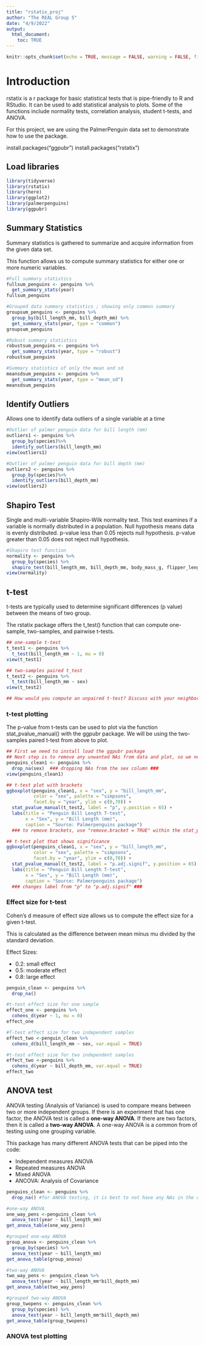 ```yaml
---
title: "rstatix_proj"
author: "The REAL Group 5"
date: "4/9/2022"
output: 
  html_document:
    toc: TRUE
---
```


```r
knitr::opts_chunk$set(echo = TRUE, message = FALSE, warning = FALSE, fig.path = "../Output/")
```

# Introduction

rstatix is a r package for basic statistical tests that is pipe-friendly to R and RStudio. It can be used to add statistical analysis to plots. Some of the functions include normality tests, correlation analysis, student t-tests, and ANOVA.

For this project, we are using the PalmerPenguin data set to demonstrate how to use the package.

install.packages("ggpubr")
install.packages("rstatix")

## Load libraries
```r
library(tidyverse)
library(rstatix)
library(here)
library(ggplot2)
library(palmerpenguins)
library(ggpubr)
```

## Summary Statistics
Summary statistics is gathered to summarize and acquire information from the given data set.

This function allows us to compute summary statistics for either one or more numeric variables.

```r
#Full summary statistics
fullsum_penguins <- penguins %>% 
  get_summary_stats(year)
fullsum_penguins

#Grouped data summary statistics ; showing only common summary
groupsum_penguins <- penguins %>% 
  group_by(bill_length_mm, bill_depth_mm) %>% 
  get_summary_stats(year, type = "common")
groupsum_penguins

#Robust summary statistics
robustsum_penguins <- penguins %>% 
  get_summary_stats(year, type = "robust")
robustsum_penguins

#Summary statistics of only the mean and sd
meansdsum_penguins <- penguins %>% 
  get_summary_stats(year, type = "mean_sd")
meansdsum_penguins
```

## Identify Outliers 
Allows one to identify data outliers of a single variable at a time

```r
#Outlier of palmer penguin data for bill length (mm) 
outliers1 <- penguins %>%
  group_by(species)%>%
  identify_outliers(bill_length_mm)
view(outliers1)

#Outlier of palmer penguin data for bill depth (mm)
outliers2 <- penguins %>%
  group_by(species)%>%
  identify_outliers(bill_depth_mm)
view(outliers2)
```

## Shapiro Test
Single and multi-variable Shapiro-Wilk normality test.
This test examines if a variable is normally distributed in a population. 
Null hypothesis means data is evenly distributed.
p-value less than 0.05 rejects null hypothesis.
p-value greater than 0.05 does not reject null hypothesis. 

```r
#Shapiro test function
normality <- penguins %>%
  group_by(species) %>%
  shapiro_test(bill_length_mm, bill_depth_mm, body_mass_g, flipper_length_mm)
view(normality)

```

## t-test
t-tests are typically used to determine significant differences (p value) between the means of two group.

The rstatix package offers the t_test() function that can compute one-sample, two-samples, and pairwise t-tests. 

```r
## one-sample t-test
t_test1 <- penguins %>% 
  t_test(bill_length_mm ~ 1, mu = 0)
view(t_test1)

## two-samples paired t_test
t_test2 <- penguins %>% 
  t_test(bill_length_mm ~ sex) 
view(t_test2)

## How would you compute an unpaired t-test? Discuss with your neighbor
```

### t-test plotting
The p-value from t-tests can be used to plot via the function stat_pvalue_manual() with the ggpubr package.
We will be using the two-samples paired t-test from above to plot. 

```r
## First we need to install load the ggpubr package
## Next step is to remove any unwanted NAs from data and plot, so we need to have a clean data set
penguins_clean1 <- penguins %>% 
  drop_na(sex)  ### dropping NAs from the sex column ###
view(penguins_clean1)

## t-test plot with brackets
ggboxplot(penguins_clean1, x = "sex", y = "bill_length_mm", 
          color = "sex", palette = "simpsons", 
          facet.by = "year", ylim = c(0,70)) +
  stat_pvalue_manual(t_test2, label = "p", y.position = 65) + 
  labs(title = "Penguin Bill Length T-test", 
       x = "Sex", y = "Bill Length (mm)", 
       caption = "Source: Palmerpenguins package")
  ### to remove brackets, use "remove.bracket = TRUE" within the stat_pvalue_manual function

## t-test plot that shows significance 
ggboxplot(penguins_clean1, x = "sex", y = "bill_length_mm", 
          color = "sex", palette = "simpsons", 
          facet.by = "year", ylim = c(0,70)) +
  stat_pvalue_manual(t_test2, label = "p.adj.signif", y.position = 65) +
  labs(title = "Penguin Bill Length T-test", 
       x = "Sex", y = "Bill Length (mm)", 
       caption = "Source: Palmerpenguins package")
  ### changes label from "p" to "p.adj.signif" ###
```

### Effect size for t-test
Cohen's d measure of effect size allows us to compute the effect size for a given t-test.

This is calculated as the difference between mean minus mu divided by the standard deviation.

Effect Sizes:

- 0.2: small effect
- 0.5: moderate effect
- 0.8: large effect
```r
penguin_clean <- penguins %>% 
  drop_na()

#t-test effect size for one sample
effect_one <- penguins %>% 
  cohens_d(year ~ 1, mu = 0)
effect_one

#T-test effect size for two independent samples
effect_two <-penguin_clean %>% 
  cohens_d(bill_length_mm ~ sex, var.equal = TRUE) 

#t-test effect size for two independent samples
effect_two <-penguins %>% 
  cohens_d(year ~ bill_depth_mm, var.equal = TRUE) 
effect_two
```


## ANOVA test
ANOVA testing (Analysis of Variance) is used to compare means between two or more independent groups. 
If there is an experiment that has one factor, the ANOVA test is called a **one-way ANOVA**. If there are two factors, then it is called a **two-way ANOVA**. A one-way ANOVA is a common from of testing using one grouping variable. 

This package has many different ANOVA tests that can be piped into the code:

-   Independent measures ANOVA
-   Repeated measures ANOVA
-   Mixed ANOVA
-   ANCOVA: Analysis of Covariance

```r
penguins_clean <- penguins %>%
  drop_na() #for ANOVA testing, it is best to not have any NAs in the data

#one-way ANOVA
one_way_pens <-penguins_clean %>%
  anova_test(year ~ bill_length_mm)
get_anova_table(one_way_pens)

#grouped one-way ANOVA
group_anova <- penguins_clean %>%
  group_by(species) %>%
  anova_test(year ~ bill_length_mm)
get_anova_table(group_anova)

#two-way ANOVA
two_way_pens <- penguins_clean %>%
  anova_test(year ~ bill_length_mm*bill_depth_mm)
get_anova_table(two_way_pens)

#grouped two-way ANOVA
group_twopens <- penguins_clean %>%
  group_by(species) %>%
  anova_test(year ~ bill_length_mm*bill_depth_mm)
get_anova_table(group_twopens)
```

### ANOVA test plotting

```r

```